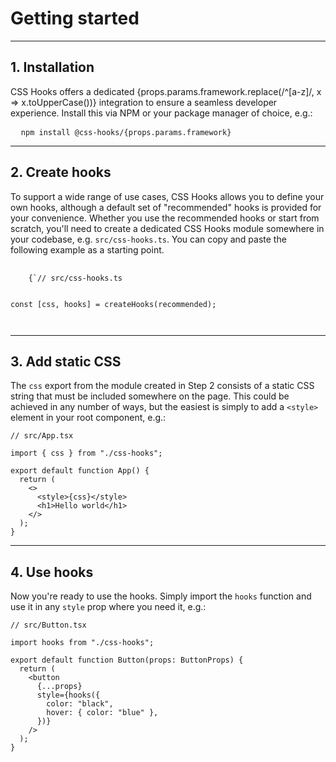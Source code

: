 
# Getting started

---

## 1. Installation

CSS Hooks offers a dedicated {props.params.framework.replace(/^[a-z]/, x =>
x.toUpperCase())} integration to ensure a seamless developer experience. Install
this via NPM or your package manager of choice, e.g.:

<Pre>
  <Code>npm install @css-hooks/{props.params.framework}</Code>
</Pre>

---

## 2. Create hooks

To support a wide range of use cases, CSS Hooks allows you to define your own
hooks, although a default set of "recommended" hooks is provided for your
convenience. Whether you use the recommended hooks or start from scratch, you'll
need to create a dedicated CSS Hooks module somewhere in your codebase, e.g.
`src/css-hooks.ts`. You can copy and paste the following example as a starting
point.

<Pre>
  <Code className="language-typescript">
    {`// src/css-hooks.ts

    
const [css, hooks] = createHooks(recommended);

  </Code>
</Pre>

---

## 3. Add static CSS

The `css` export from the module created in Step 2 consists of a static CSS
string that must be included somewhere on the page. This could be achieved in
any number of ways, but the easiest is simply to add a `<style>` element in your
root component, e.g.:

```tsx
// src/App.tsx

import { css } from "./css-hooks";

export default function App() {
  return (
    <>
      <style>{css}</style>
      <h1>Hello world</h1>
    </>
  );
}
```

---

## 4. Use hooks

Now you're ready to use the hooks. Simply import the `hooks` function and use it
in any `style` prop where you need it, e.g.:

```tsx
// src/Button.tsx

import hooks from "./css-hooks";

export default function Button(props: ButtonProps) {
  return (
    <button
      {...props}
      style={hooks({
        color: "black",
        hover: { color: "blue" },
      })}
    />
  );
}
```
